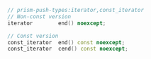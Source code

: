 ```cpp
// prism-push-types:iterator,const_iterator
// Non-const version
iterator        end() noexcept;

// Const version
const_iterator  end() const noexcept;
const_iterator  cend() const noexcept;
```